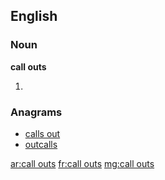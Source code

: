 ==English==

===Noun===
'''call outs'''

# {{plural of|call out}}

===Anagrams===
* [[calls out#English|calls out]]
* [[outcalls#English|outcalls]]

[[ar:call outs]]
[[fr:call outs]]
[[mg:call outs]]